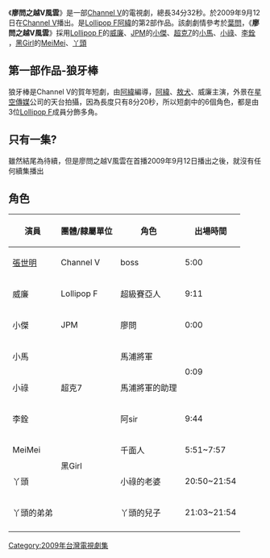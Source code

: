 {{unreferenced|time=2010-03-21T14:52:42+00:00}}
{{電視節目信息框
| 名稱       = 廖問之越V風雲
| 圖片       = 廖問之越V風雲.jpg
| 圖說       = 
| 類型       = 偶像劇
| 導演       = 劉俊緯
| 演出       = 威廉（Lollipop F）<br>小傑（JPM）<br>小馬、小祿、李銓（超克7）<br>MeiMei、丫頭（黑Girl）
| 片頭曲     = 純音樂
| 片尾曲     = 純音樂
| 地區       = {{TWN}}
| 語言       = [[中華民國國語|中華民國國語]]
| 集數       = 1
| 製作人     = [[安景鴻|安景鴻]]、[[盛士驊|盛士驊]]
| 監製       = [[洪任中|洪任中]]、[[張世明|張世明]]
| 外景       = 星空傳媒公司
| 總策畫     = 郭元沖
| 梳化妝     = 張語菲、李易錚
| 統籌       = 張誌偉、吳佑庭(助理)
| 道具       = 林志明
| 音樂音效   = 黃宗一
| 燈光師     =  
| 攝影師     =  
| 攝影       = 
| 頻道       = Channel V
| 開始       = 2009年9月12日
| 結束       = 2009年9月12日
| 官方網站 = 
| imdb_id    = 
| tv_com_id  = |
}}

《'''廖問之越V風雲'''》是一部[[Channel_V|Channel V]]的電視劇，總長34分32秒。於2009年9月12日在[[Channel_V|Channel V]]播出。是[[Lollipop_F|Lollipop F]][[劉俊緯|阿緯]]的第2部作品。該劇劇情參考於[[葉問|葉問]]，《'''廖問之越V風雲'''》採用[[Lollipop_F|Lollipop F]]的[[廖亦崟|威廉]]、[[JPM|JPM]]的[[廖俊傑|小傑]]、[[超克7|超克7]]的[[簡翔棋|小馬]]、[[劉祿存|小祿]]、[[李銓|李銓]] ，[[黑Girl|黑Girl]]的[[郭婕祈|MeiMei]]、[[詹子晴|丫頭]] 

==第一部作品-狼牙棒==
狼牙棒是Channel V的賀年短劇，由[[劉俊緯|阿緯]]編導，[[阿緯|阿緯]]、[[敖犬|敖犬]]、威廉主演，外景在[[星空傳媒|星空傳媒]]公司的天台拍攝，因為長度只有8分20秒，所以短劇中的6個角色，都是由3位[[Lollipop_F|Lollipop F]]成員分飾多角。
==只有一集?==
雖然結尾為待續，但是廖問之越V風雲在首播2009年9月12日播出之後，就沒有任何續集播出

==角色==
{| class=wikitable border="1" style="text-align:center"
!'''演員'''
!'''團體/隸屬單位'''
!'''角色'''
!'''出場時間'''
|-
|[[張世明|張世明]]
|Channel V
|boss
|5:00
|-
|威廉
|rowspan="1"|Lollipop F
|超級賽亞人
|9:11
|-
|小傑
|rowspan="1"|JPM
|廖問
|0:00
|-
|小馬
|rowspan="3"|超克7
|馬浦將軍
|rowspan="2"|0:09
|-
|小祿
|馬浦將軍的助理
|-
|李銓
|阿sir
|9:44
|-
|MeiMei
|rowspan="2"|黑Girl
|千面人
|5:51~7:57
|-
|丫頭 
|小祿的老婆
|20:50~21:54
|-
|丫頭的弟弟
|
|丫頭的兒子
|21:03~21:54
|-
|}

{{黑Girl}}
{{模范七棒}}

[[Category:2009年台灣電視劇集|Category:2009年台灣電視劇集]]